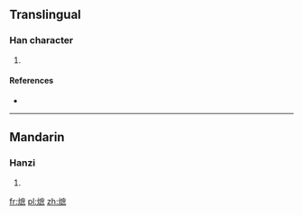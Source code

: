 ==Translingual==

===Han character===
{{Han char|rn=86|rad=火|as=11|sn=15|four=|canj=火戈廿火 (FITF)}}

# {{defn|Han|sort=火11}}

====References====
* {{Han ref|kx=0680.390|dkj=19350|dj=1092.150|hdz=32229.120|uh=71AB|ud=29099}}

----

==Mandarin==

===Hanzi===
{{cmn-hanzi|pin=[[zhì]] ([[zhi4]])|wg=chih<sup>4</sup>}}

# {{defn|lang=cmn|sort=火11}}

[[fr:熫]]
[[pl:熫]]
[[zh:熫]]